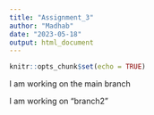 ```yaml
---
title: "Assignment_3"
author: "Madhab"
date: "2023-05-18"
output: html_document
---
```


```r
knitr::opts_chunk$set(echo = TRUE)
```


I am working on the main branch

I am working on "branch2"

